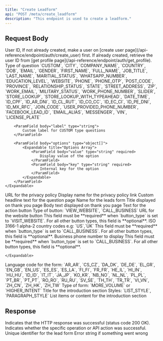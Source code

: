 ```yaml
---
title: "Create Leadform"
api: "POST /meta/create_leadform"
description: "This endpoint is used to create a leadform."
---
```


## Request Body

<ParamField body="userId" type="string" required>
	User ID, If not already created, make a user on [create user
	page](/api-reference/endpoint/auth/create_user) first. If already created,
	retrieve the user ID from [get profile
	page](/api-reference/endpoint/auth/get_profile).
</ParamField>

<ParamField body="leadFormQuestions" type="object[]" required>
	<Expandable title="Lead Form Questions Array">
		<ParamField body="type" type="string" required>
			Type of question `CUSTOM`, `CITY`, `COMPANY_NAME`, `COUNTRY`, `DOB`, `EMAIL`, `GENDER`, `FIRST_NAME`, `FULL_NAME`, `JOB_TITLE`, `LAST_NAME`, `MARITIAL_STATUS`, `WHATSAPP_NUMBER`, `EDUCATION_LEVEL`, `WEBSITE`, `PHONE`, `PHONE_OTP`, `POST_CODE`, `PROVINCE`, `RELATIONSHIP_STATUS`, `STATE`, `STREET_ADDRESS`, `ZIP`, `WORK_EMAIL`, `MILITARY_STATUS`, `WORK_PHONE_NUMBER`, `SLIDER`, `STORE_LOOKUP`, `STORE_LOOKUP_WITH_TYPEAHEAD`, `DATE_TIME`, `ID_CPF`, `ID_AR_DNI`, `ID_CL_RUT`, `ID_CO_CC`, `ID_EC_CI`, `ID_PE_DNI`, `ID_MX_RFC`, `JOIN_CODE`, `USER_PROVIDED_PHONE_NUMBER`, `FACEBOOK_LEAD_ID`, `EMAIL_ALIAS`, `MESSENGER`, `VIN`, `LICENSE_PLATE`
		</ParamField>

    	<ParamField body="label" type="string">
    		Custom label for CUSTOM type questions
    	</ParamField>

    	<ParamField body="options" type="object[]">
    		<Expandable title="Options Array">
    			<ParamField body="value" type="string" required>
    				Display value of the option
    			</ParamField>
    			<ParamField body="key" type="string" required>
    				Internal key for the option
    			</ParamField>
    		</Expandable>
    	</ParamField>
    </Expandable>

</ParamField>

<ParamField body="privacyPolicyUrl" type="string" required>
	URL for the privacy policy
</ParamField>

<ParamField body="privacyPolicyName" type="string" required>
	Display name for the privacy policy link
</ParamField>

<ParamField body="questionPageCustomHeadline" type="string">
	Custom headline text for the question page
</ParamField>

<ParamField body="leadsFormName" type="string" required>
	Name for the leads form
</ParamField>

<ParamField body="thankYouPage" type="object" required>
	<Expandable title="Thank You Page Object">
		<ParamField body="title" type="string" required>
			Title displayed on thank you page
		</ParamField>
		<ParamField body="body" type="string" required>
			Body text displayed on thank you page
		</ParamField>
		<ParamField body="button_text" type="string" required>
			Text for the action button
		</ParamField>
				<ParamField body="button_type" type="string" required>
			Type of button: `VIEW_WEBSITE`, `CALL_BUSINESS`
		</ParamField>
				<ParamField body="website_url" type="string">
			URL for the website button
			<Note>
				This field must be **required** when `button_type` is set to `VISIT_WEBSITE`. For all other button types, this field is **optional**.
			</Note>
		</ParamField>
				<ParamField body="country_code" type="string">
			ISO 3166-1 alpha-2 country codes e.g: `US`,`UK`
				<Note>
				This field must be **required** when `button_type` is set to `CALL_BUSINESS`. For all other button types, this field is **optional**.
			</Note>
		</ParamField>
		<ParamField body="business_phone_number" type="string">
			Business phone number to display
				<Note>
				This field must be **required** when `button_type` is set to `CALL_BUSINESS`. For all other button types, this field is **optional**.
			</Note>
		</ParamField>



	</Expandable>
</ParamField>

<ParamField body="language" type="string" required>
	Language code for the form: `AR_AR`, `CS_CZ`, `DA_DK`, `DE_DE`, `EL_GR`,
	`EN_GB`, `EN_US`, `ES_ES`, `ES_LA`, `FI_FI`, `FR_FR`, `HE_IL`, `HI_IN`,
	`HU_HU`, `ID_ID`, `IT_IT`, `JA_JP`, `KO_KR`, `NB_NO`, `NL_NL`, `PL_PL`,
	`PT_BR`, `PT_PT`, `RO_RO`, `RU_RU`, `SV_SE`, `TH_TH`, `TR_TR`, `VI_VN`,
	`ZH_CN`, `ZH_HK`, `ZH_TW`
</ParamField>

<ParamField body="form_type" type="string" required>
	Type of form: `MORE_VOLUME` or `HIGHER_INTENT`
</ParamField>

<ParamField body="intro" type="object">
	<Expandable title="Intro Object">
		<ParamField body="title" type="string" required>
			Title for the introduction section
		</ParamField>
		<ParamField body="style" type="string" required>
			Styles: `LIST_STYLE`, `PARAGRAPH_STYLE`
		</ParamField>
		<ParamField body="content" type="string[]" required>
			List items or content for the introduction section
    	</ParamField>
    </Expandable>

</ParamField>

## Response

<ResponseField name="success" type="boolean">
	Indicates that the HTTP response was successful (status code 200 OK).
</ResponseField>

<ResponseField name="results" type="object">
	<Expandable title="Results Object">
		<ResponseField name="success" type="boolean">
			Indicates whether the specific operation or API action was
			successful.
		</ResponseField>
		<ResponseField name="leadFormId" type="string">
			Unique identifier for the lead form
		</ResponseField>
		<ResponseField name="error" type="string">
			Error string if something went wrong
		</ResponseField>
	</Expandable>
</ResponseField>
